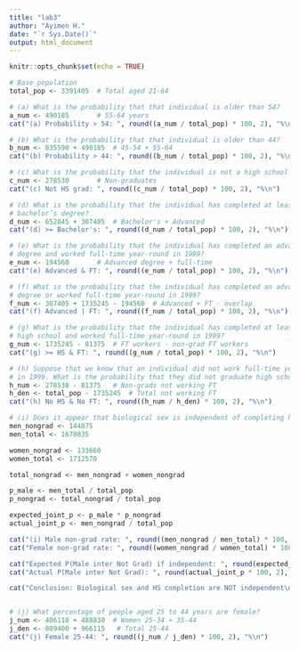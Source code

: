 ---
title: "lab3"
author: "Ayimen H."
date: "`r Sys.Date()`"
output: html_document
---

```{r setup, include=FALSE}
knitr::opts_chunk$set(echo = TRUE)
```

``` {r}
# Base population
total_pop <- 3391405  # Total aged 21-64

# (a) What is the probability that that individual is older than 54?
a_num <- 490185       # 55-64 years
cat("(a) Probability > 54: ", round((a_num / total_pop) * 100, 2), "%\n")

# (b) What is the probability that that individual is older than 44?
b_num <- 835590 + 490185  # 45-54 + 55-64
cat("(b) Probability > 44: ", round((b_num / total_pop) * 100, 2), "%\n")

# (c) What is the probability that the individual is not a high school graduate?
c_num <- 278530       # Non-graduates
cat("(c) Not HS grad: ", round((c_num / total_pop) * 100, 2), "%\n")

# (d) What is the probability that the individual has completed at least a
# bachelor’s degree?
d_num <- 652845 + 307405  # Bachelor's + Advanced
cat("(d) >= Bachelor's: ", round((d_num / total_pop) * 100, 2), "%\n")

# (e) What is the probability that the individual has completed an advanced
# degree and worked full-time year-round in 1999?
e_num <- 194560       # Advanced degree + full-time
cat("(e) Advanced & FT: ", round((e_num / total_pop) * 100, 2), "%\n")

# (f) What is the probability that the individual has completed an advanced
# degree or worked full-time year-round in 1999?
f_num <- 307405 + 1735245 - 194560  # Advanced + FT - overlap
cat("(f) Advanced | FT: ", round((f_num / total_pop) * 100, 2), "%\n")

# (g) What is the probability that the individual has completed at least
# high school and worked full-time year-round in 1999?
g_num <- 1735245 - 81375  # FT workers - non-grad FT workers
cat("(g) >= HS & FT: ", round((g_num / total_pop) * 100, 2), "%\n")

# (h) Suppose that we know that an individual did not work full-time year-round
# in 1999. What is the probability that they did not graduate high school?
h_num <- 278530 - 81375   # Non-grads not working FT
h_den <- total_pop - 1735245  # Total not working FT
cat("(h) No HS & No FT: ", round((h_num / h_den) * 100, 2), "%\n")

# (i) Does it appear that biological sex is independent of completing high school?
men_nongrad <- 144875
men_total <- 1678835

women_nongrad <- 133660
women_total <- 1712570

total_nongrad <- men_nongrad + women_nongrad

p_male <- men_total / total_pop
p_nongrad <- total_nongrad / total_pop

expected_joint_p <- p_male * p_nongrad
actual_joint_p <- men_nongrad / total_pop

cat("(i) Male non-grad rate: ", round((men_nongrad / men_total) * 100, 2), "%\n")
cat("Female non-grad rate: ", round((women_nongrad / women_total) * 100, 2), "%\n")

cat("Expected P(Male inter Not Grad) if independent: ", round(expected_joint_p * 100, 2), "%\n")
cat("Actual P(Male inter Not Grad): ", round(actual_joint_p * 100, 2), "%\n")

cat("Conclusion: Biological sex and HS completion are NOT independent\n")


# (j) What percentage of people aged 25 to 44 years are female?
j_num <- 406110 + 488830  # Women 25-34 + 35-44
j_den <- 809400 + 966115   # Total 25-44
cat("(j) Female 25-44: ", round((j_num / j_den) * 100, 2), "%\n")
```

